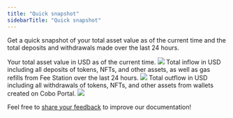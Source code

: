 ```yaml
---
title: "Quick snapshot"
sidebarTitle: "Quick snapshot"
---
```


Get a quick snapshot of your total asset value as of the current time and the total deposits and withdrawals made over the last 24 hours.

<Tabs>
  <Tab title="Total Assets">
    Your total asset value in USD as of the current time.
    <img src="/en/images/dashboard/total-assets.svg" className="screenshot_modal"/>
  </Tab>
  <Tab title="Total Deposits">
    Total inflow in USD including all deposits of tokens, NFTs, and other assets, as well as gas refills from Fee Station over the last 24 hours.
    <img src="/en/images/dashboard/total-deposits.svg" className="screenshot_modal"/>
  </Tab>
  <Tab title="Total Withdrawals">
    Total outflow in USD including all withdrawals of tokens, NFTs, and other assets from wallets created on Cobo Portal.
    <img src="/en/images/dashboard/total-withdrawals.svg" className="screenshot_modal"/>
  </Tab>
</Tabs>

<Tip>Feel free to [share your feedback](https://forms.zohopublic.com/cobo/form/DocumentFeedbackForm/formperma/QvLOhxJv1_JMsJ-1dleZ8Itb_7rzN-LtgvsDdxosoVI?referrername=manuals) to improve our documentation!</Tip>